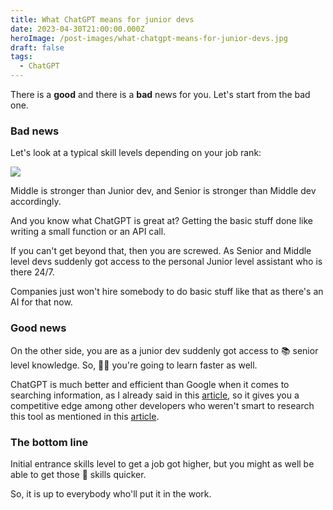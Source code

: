 ```yaml
---
title: What ChatGPT means for junior devs
date: 2023-04-30T21:00:00.000Z
heroImage: /post-images/what-chatgpt-means-for-junior-devs.jpg
draft: false
tags:
  - ChatGPT
---
```


There is a **good** and there is a **bad** news for you. Let's start from the bad one.

### Bad news

Let's look at a typical skill levels depending on your job rank:

![](</post-images/ChatGPT means for junior devs.jpg>)

Middle is stronger than Junior dev, and Senior is stronger than Middle dev accordingly.

And you know what ChatGPT is great at? Getting the basic stuff done like writing a small function or an  API call.

If you can't get beyond that, then you are screwed. As Senior and Middle level devs suddenly got access to the personal Junior level assistant who is there 24/7.

Companies just won't hire somebody to do basic stuff like that as there's an AI for that now.

### Good news

On the other side, you are as a junior dev suddenly got access to 📚 senior level knowledge. So, 👨‍🎓 you're going to learn faster as well.

ChatGPT is much better and efficient than Google when it comes to searching information, as I already said in this [article](https://alex-code.com/post/2023-04-22-why-chatgpt-is-better-than-google), so it gives you a competitive edge among other developers who weren't smart to research this tool as mentioned in this [article](https://alex-code.com/post/2023-04-30-should-you-be-afraid-of-chatgpt).

### The bottom line

Initial entrance skills level to get a job got higher, but you might as well be able to get those 🔨 skills quicker.

So, it is up to everybody who'll put it in the work.
